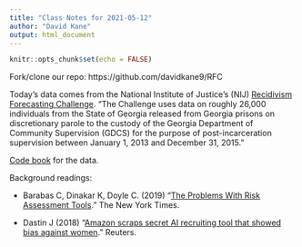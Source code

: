 ```yaml
---
title: "Class Notes for 2021-05-12"
author: "David Kane"
output: html_document
---
```


```r
knitr::opts_chunk$set(echo = FALSE)
```

Fork/clone our repo: https://github.com/davidkane9/RFC

Today's data comes from the National Institute of Justice’s (NIJ) [Recidivism Forecasting Challenge](https://nij.ojp.gov/funding/recidivism-forecasting-challenge). "The Challenge uses data on roughly 26,000 individuals from the State of Georgia released from Georgia prisons on discretionary parole to the custody of the Georgia Department of Community Supervision (GDCS) for the purpose of post-incarceration supervision between January 1, 2013 and December 31, 2015."

[Code book](https://nij.ojp.gov/funding/recidivism-forecasting-challenge-appendix-2-codebook.pdf) for the data.

Background readings:

* Barabas C, Dinakar K, Doyle C. (2019) "[The Problems With Risk Assessment Tools](https://www.nytimes.com/2019/07/17/opinion/pretrial-ai.html)." The New York Times.

* Dastin J (2018) "[Amazon scraps secret AI recruiting tool that showed bias against
women](https://www.reuters.com/article/us-amazon-com-jobsautomation-
insight-idUSKCN1MK08G)."  Reuters.


